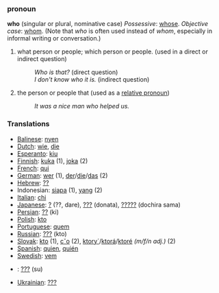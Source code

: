 ===pronoun===
'''who''' (singular or plural, nominative case)
''Possessive'': [[whose]].
''Objective case'': [[whom]]. 
(Note that ''who'' is often used instead of ''whom'', especially in informal writing or conversation.)

#what person or people; which person or people. (used in a direct or indirect question)
#:''Who is that?'' (direct question)
#:''I don't know who it is.'' (indirect question)
#the person or people that (used as a [[relative pronoun]])
#:''It was a nice man who helped us.''


===Translations===
*[[Balinese]]: [[nyen]]
*[[Dutch]]: [[wie]], [[die]]
*[[Esperanto]]: [[kiu]]
*[[Finnish]]: [[kuka]] (1), [[joka]] (2)
*[[French]]: [[qui]]
*[[German]]: [[wer]] (1), [[der]]/[[die]]/[[das]] (2)
*[[Hebrew]]: [[??]]
*Indonesian: [[siapa]] (1), [[yang]] (2)
*[[Italian]]: [[chi]]
*[[Japanese]]: [[?]] (??, dare), [[???]] (donata), [[?????]] (dochira sama)
*[[Persian]]: [[??]] (ki)
*[[Polish]]: [[kto]]
*[[Portuguese]]: [[quem]]
*[[Russian]]: [[???]] (kto)
*[[Slovak]]: [[kto]] (1), [[cˇo]] (2), [[ktory´]]/[[ktorá]]/[[ktoré]] ''(m/f/n adj.)'' (2)
*[[Spanish]]: [[quien]], [[quién]]
*[[Swedish]]: [[vem]]
*{{bo}}: [[???]] (su)
*[[Ukrainian]]: [[???]]